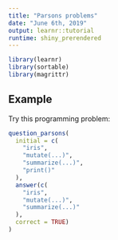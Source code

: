 ```yaml
---
title: "Parsons problems"
date: "June 6th, 2019"
output: learnr::tutorial
runtime: shiny_prerendered
---
```


```r
library(learnr)
library(sortable)
library(magrittr)
```

## Example
Try this programming problem:

```r
question_parsons(
  initial = c(
    "iris",
    "mutate(...)",
    "summarize(...)",
    "print()"
  ),
  answer(c(
    "iris",
    "mutate(...)",
    "summarize(...)"
  ),
  correct = TRUE)
)
```

